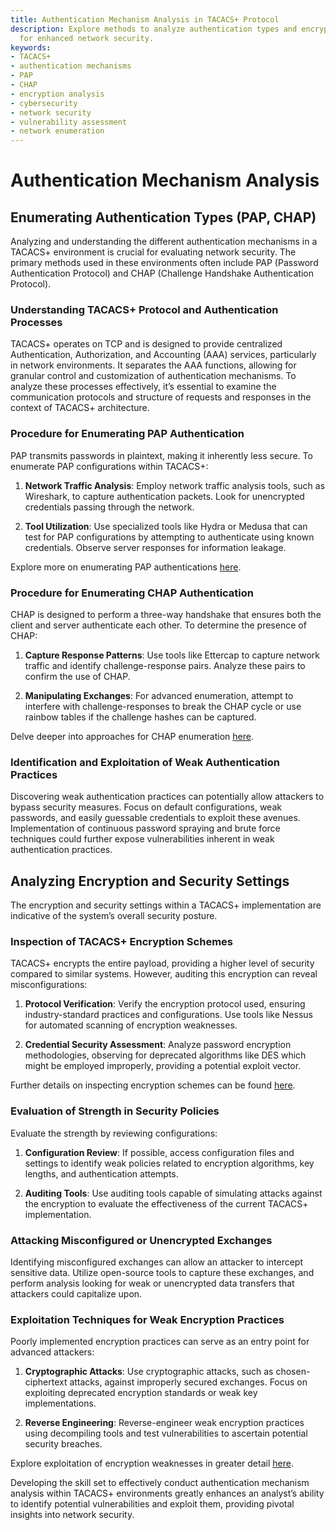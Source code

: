 ```yaml
---
title: Authentication Mechanism Analysis in TACACS+ Protocol
description: Explore methods to analyze authentication types and encryption in TACACS+
  for enhanced network security.
keywords:
- TACACS+
- authentication mechanisms
- PAP
- CHAP
- encryption analysis
- cybersecurity
- network security
- vulnerability assessment
- network enumeration
---
```


# Authentication Mechanism Analysis

## Enumerating Authentication Types (PAP, CHAP)

Analyzing and understanding the different authentication mechanisms in a TACACS+ environment is crucial for evaluating network security. The primary methods used in these environments often include PAP (Password Authentication Protocol) and CHAP (Challenge Handshake Authentication Protocol). 

### Understanding TACACS+ Protocol and Authentication Processes

TACACS+ operates on TCP and is designed to provide centralized Authentication, Authorization, and Accounting (AAA) services, particularly in network environments. It separates the AAA functions, allowing for granular control and customization of authentication mechanisms. To analyze these processes effectively, it’s essential to examine the communication protocols and structure of requests and responses in the context of TACACS+ architecture.

### Procedure for Enumerating PAP Authentication

PAP transmits passwords in plaintext, making it inherently less secure. To enumerate PAP configurations within TACACS+:

1. **Network Traffic Analysis**: Employ network traffic analysis tools, such as Wireshark, to capture authentication packets. Look for unencrypted credentials passing through the network.
   
2. **Tool Utilization**: Use specialized tools like Hydra or Medusa that can test for PAP configurations by attempting to authenticate using known credentials. Observe server responses for information leakage.

Explore more on enumerating PAP authentications [here](offensive/network/enumeration/tacacs+_enumeration/authentication_mechanism_analysis/enumerating_authentication_types_pap_chap).

### Procedure for Enumerating CHAP Authentication

CHAP is designed to perform a three-way handshake that ensures both the client and server authenticate each other. To determine the presence of CHAP:

1. **Capture Response Patterns**: Use tools like Ettercap to capture network traffic and identify challenge-response pairs. Analyze these pairs to confirm the use of CHAP.
   
2. **Manipulating Exchanges**: For advanced enumeration, attempt to interfere with challenge-responses to break the CHAP cycle or use rainbow tables if the challenge hashes can be captured.

Delve deeper into approaches for CHAP enumeration [here](offensive/network/enumeration/tacacs+_enumeration/authentication_mechanism_analysis/enumerating_authentication_types_pap_chap).

### Identification and Exploitation of Weak Authentication Practices

Discovering weak authentication practices can potentially allow attackers to bypass security measures. Focus on default configurations, weak passwords, and easily guessable credentials to exploit these avenues. Implementation of continuous password spraying and brute force techniques could further expose vulnerabilities inherent in weak authentication practices.

## Analyzing Encryption and Security Settings

The encryption and security settings within a TACACS+ implementation are indicative of the system’s overall security posture.

### Inspection of TACACS+ Encryption Schemes

TACACS+ encrypts the entire payload, providing a higher level of security compared to similar systems. However, auditing this encryption can reveal misconfigurations:

1. **Protocol Verification**: Verify the encryption protocol used, ensuring industry-standard practices and configurations. Use tools like Nessus for automated scanning of encryption weaknesses.

2. **Credential Security Assessment**: Analyze password encryption methodologies, observing for deprecated algorithms like DES which might be employed improperly, providing a potential exploit vector.

Further details on inspecting encryption schemes can be found [here](offensive/network/enumeration/tacacs+_enumeration/authentication_mechanism_analysis/analyzing_encryption_and_security_settings).

### Evaluation of Strength in Security Policies

Evaluate the strength by reviewing configurations:

1. **Configuration Review**: If possible, access configuration files and settings to identify weak policies related to encryption algorithms, key lengths, and authentication attempts.
   
2. **Auditing Tools**: Use auditing tools capable of simulating attacks against the encryption to evaluate the effectiveness of the current TACACS+ implementation.

### Attacking Misconfigured or Unencrypted Exchanges

Identifying misconfigured exchanges can allow an attacker to intercept sensitive data. Utilize open-source tools to capture these exchanges, and perform analysis looking for weak or unencrypted data transfers that attackers could capitalize upon.

### Exploitation Techniques for Weak Encryption Practices

Poorly implemented encryption practices can serve as an entry point for advanced attackers:

1. **Cryptographic Attacks**: Use cryptographic attacks, such as chosen-ciphertext attacks, against improperly secured exchanges. Focus on exploiting deprecated encryption standards or weak key implementations.
   
2. **Reverse Engineering**: Reverse-engineer weak encryption practices using decompiling tools and test vulnerabilities to ascertain potential security breaches.

Explore exploitation of encryption weaknesses in greater detail [here](offensive/network/enumeration/tacacs+_enumeration/authentication_mechanism_analysis/analyzing_encryption_and_security_settings). 

Developing the skill set to effectively conduct authentication mechanism analysis within TACACS+ environments greatly enhances an analyst’s ability to identify potential vulnerabilities and exploit them, providing pivotal insights into network security.